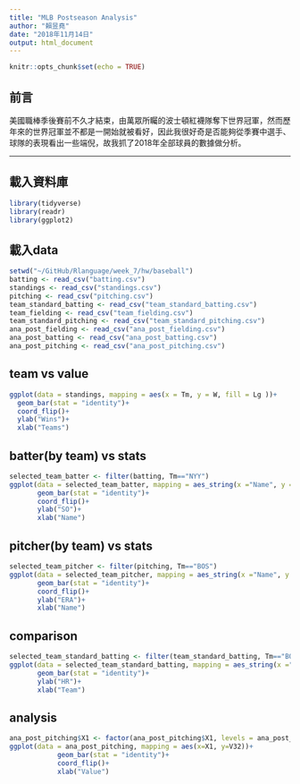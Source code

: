 ```yaml
---
title: "MLB Postseason Analysis"
author: "賴昱堯"
date: "2018年11月14日"
output: html_document
---
```


```r
knitr::opts_chunk$set(echo = TRUE)
```

## 前言

美國職棒季後賽前不久才結束，由萬眾所矚的波士頓紅襪隊奪下世界冠軍，然而歷年來的世界冠軍並不都是一開始就被看好，因此我很好奇是否能夠從季賽中選手、球隊的表現看出一些端倪，故我抓了2018年全部球員的數據做分析。

***

## 載入資料庫

```r
library(tidyverse)
library(readr)
library(ggplot2)


```

## 載入data

```r
setwd("~/GitHub/Rlanguage/week_7/hw/baseball")
batting <- read_csv("batting.csv")
standings <- read_csv("standings.csv")
pitching <- read_csv("pitching.csv")
team_standard_batting <- read_csv("team_standard_batting.csv")
team_fielding <- read_csv("team_fielding.csv")
team_standard_pitching <- read_csv("team_standard_pitching.csv")
ana_post_fielding <- read_csv("ana_post_fielding.csv")
ana_post_batting <- read_csv("ana_post_batting.csv")
ana_post_pitching <- read_csv("ana_post_pitching.csv")
```
## team vs value

```r
ggplot(data = standings, mapping = aes(x = Tm, y = W, fill = Lg ))+
  geom_bar(stat = "identity")+
  coord_flip()+
  ylab("Wins")+
  xlab("Teams")

```

## batter(by team) vs stats

```r
selected_team_batter <- filter(batting, Tm=="NYY")
ggplot(data = selected_team_batter, mapping = aes_string(x ="Name", y = "SO"))+
       geom_bar(stat = "identity")+
       coord_flip()+
       ylab("SO")+
       xlab("Name")

```

## pitcher(by team) vs stats

```r
selected_team_pitcher <- filter(pitching, Tm=="BOS")
ggplot(data = selected_team_pitcher, mapping = aes_string(x ="Name", y = "ERA"))+
       geom_bar(stat = "identity")+
       coord_flip()+
       ylab("ERA")+
       xlab("Name")

```

## comparison

```r
selected_team_standard_batting <- filter(team_standard_batting, Tm=="BOS"|Tm=="NYY")
ggplot(data = selected_team_standard_batting, mapping = aes_string(x ="Tm", y = "HR"))+
       geom_bar(stat = "identity")+
       ylab("HR")+
       xlab("Team")

```

## analysis

```r
ana_post_pitching$X1 <- factor(ana_post_pitching$X1, levels = ana_post_pitching$X1[order(ana_post_pitching$V32)])
ggplot(data = ana_post_pitching, mapping = aes(x=X1, y=V32))+
            geom_bar(stat = "identity")+
            coord_flip()+
            xlab("Value")

```